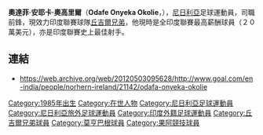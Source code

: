 {{expand|time=2010-07-27T09:59:17+00:00}}
{{Football player infobox
| playername= 奧高里爾
| fullname = Odafe Onyeka Okolie
| image = [[File:Odafa.jpg|240px]]
| dateofbirth = {{birth date and age|1985|1|1|df=y}}
| cityofbirth = 
| countryofbirth = [[尼日利亞|尼日利亞]]
| currentclub  = {{flagicon|India}} [[果阿競技俱樂部|果阿競技]] 
| youthclubs = {{flagicon|Nigeria}} 
| youthyears = 1984–1987
| years = 2003–2004<br/>2004–2005<br/>2005–2011<br/>2001–2014<br/>2014–<br/>2015–
| clubs =  {{flagicon|India}}[[伊斯蘭教徒體育俱樂部|伊斯蘭教徒]] <br/>{{flagicon|Bangladesh}} {{tsl|en|Muktijoddha Sangsad KS||穆克}}<br/>{{flagicon|India}} [[丘吉爾兄弟體育俱樂部|丘吉爾兄弟]] <br/>{{flagicon|India}} [[莫亨巴根|莫亨巴根]] <br/>{{flagicon|India}} [[丘吉爾兄弟體育俱樂部|丘吉爾兄弟]]<br/>{{flagicon|India}}→[[果阿競技俱樂部|果阿競技]] 
|         caps(goals) =? (?)<br />? (14)<br />122 (137)<br />92 (91)<br />? <br />11 (8)
| pcupdate =
| ntupdate =
}}
'''奧達菲·安耶卡·奧高里爾'''（'''Odafe Onyeka Okolie'''，{{bd|1981年|4月4日|catIDx=Leandson Dias da Silva}}），[[尼日利亞|尼日利亞]]足球運動員，司職前鋒，現效力印度聯賽球隊[[丘吉爾兄弟體育俱樂部|丘吉爾兄弟]]，他現時是全印度聯賽最高薪酬球員（２０萬美元），亦是印度聯賽史上最佳射手。

==連結==
* https://web.archive.org/web/20120503095628/http://www.goal.com/en-india/people/norhern-ireland/21142/odafa-onyeka-okolie

{{DEFAULTSORT:Okolie, Odafe Onyeka}}
[[Category:1985年出生|Category:1985年出生]]
[[Category:在世人物|Category:在世人物]]
[[Category:尼日利亞足球運動員|Category:尼日利亞足球運動員]]
[[Category:尼日利亞旅外足球運動員|Category:尼日利亞旅外足球運動員]]
[[Category:印度外籍足球運動員|Category:印度外籍足球運動員]]
[[Category:丘吉爾兄弟球員|Category:丘吉爾兄弟球員]]
[[Category:莫亨巴根球員|Category:莫亨巴根球員]]
[[Category:果阿競技球員|Category:果阿競技球員]]